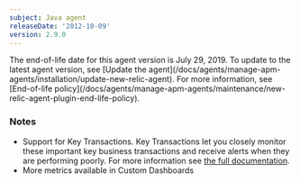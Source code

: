 ```yaml
---
subject: Java agent
releaseDate: '2012-10-09'
version: 2.9.0
---
```


<Callout variant="important">
  The end-of-life date for this agent version is July 29, 2019. To update to the latest agent version, see [Update the agent](/docs/agents/manage-apm-agents/installation/update-new-relic-agent). For more information, see [End-of-life policy](/docs/agents/manage-apm-agents/maintenance/new-relic-agent-plugin-end-life-policy).
</Callout>

### Notes

* Support for Key Transactions. Key Transactions let you closely monitor these important key business transactions and receive alerts when they are performing poorly. For more information see [the full documentation](https://newrelic.com/docs/site/key-transactions).
* More metrics available in Custom Dashboards
